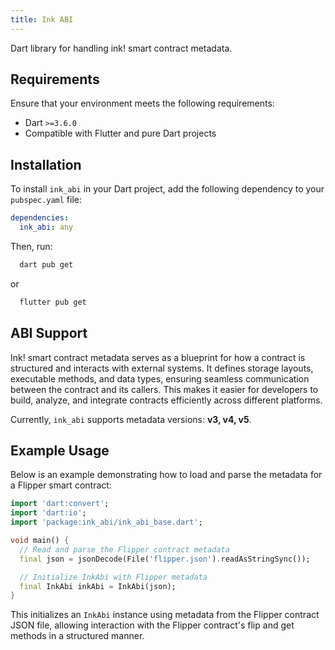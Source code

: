 ```yaml
---
title: Ink ABI
---
```


Dart library for handling ink! smart contract metadata.

## Requirements

Ensure that your environment meets the following requirements:

* Dart `>=3.6.0`
* Compatible with Flutter and pure Dart projects

## Installation

To install `ink_abi` in your Dart project, add the following dependency to your `pubspec.yaml` file:

```yaml
dependencies:
  ink_abi: any
```

Then, run:

```sh
  dart pub get
```
or
```sh
  flutter pub get
```

## ABI Support

Ink! smart contract metadata serves as a blueprint for how a contract is structured and interacts with external systems. It defines storage layouts, executable methods, and data types, ensuring seamless communication between the contract and its callers. This makes it easier for developers to build, analyze, and integrate contracts efficiently across different platforms.

Currently, `ink_abi` supports metadata versions: **v3, v4, v5**.

## Example Usage

Below is an example demonstrating how to load and parse the metadata for a Flipper smart contract:

```dart
import 'dart:convert';
import 'dart:io';
import 'package:ink_abi/ink_abi_base.dart';

void main() {
  // Read and parse the Flipper contract metadata
  final json = jsonDecode(File('flipper.json').readAsStringSync());

  // Initialize InkAbi with Flipper metadata
  final InkAbi inkAbi = InkAbi(json);
}
```

This initializes an `InkAbi` instance using metadata from the Flipper contract JSON file, allowing interaction with the Flipper contract's flip and get methods in a structured manner.
